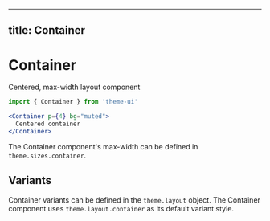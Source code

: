 
---
title: Container
---

# Container

Centered, max-width layout component

```js
import { Container } from 'theme-ui'
```

```jsx live=true
<Container p={4} bg="muted">
  Centered container
</Container>
```

The Container component's max-width can be defined in `theme.sizes.container`.

## Variants

Container variants can be defined in the `theme.layout` object.
The Container component uses `theme.layout.container` as its default variant style.